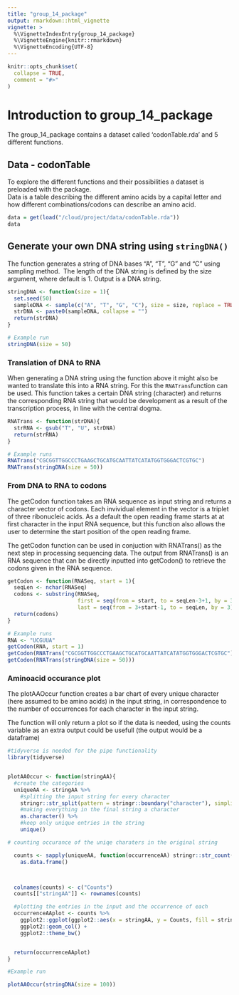 ```yaml
---
title: "group_14_package"
output: rmarkdown::html_vignette
vignette: >
  %\VignetteIndexEntry{group_14_package}
  %\VignetteEngine{knitr::rmarkdown}
  %\VignetteEncoding{UTF-8}
---
```


```r
knitr::opts_chunk$set(
  collapse = TRUE,
  comment = "#>"
)
```

# Introduction to group_14_package
The group_14_package contains a dataset called 'codonTable.rda' and 5 different functions.  

## Data - codonTable
To explore the different functions and their possibilities a dataset is preloaded with the package.  
Data is a table describing the different amino acids by a capital letter and how different combinations/codons can describe an amino acid.

```r
data = get(load("/cloud/project/data/codonTable.rda"))
data
```
## Generate your own DNA string using `stringDNA()`
The function generates a string of DNA bases “A”, “T”, “G” and “C” using sampling method.  The length of the DNA string is defined by the size argument, where default is 1. Output is a DNA string.
```r
stringDNA <- function(size = 1){
  set.seed(50)
  sampleDNA <- sample(c("A", "T", "G", "C"), size = size, replace = TRUE)
  strDNA <- paste0(sampleDNA, collapse = "")
  return(strDNA)
}

# Example run
stringDNA(size = 50)
```
### Translation of DNA to RNA
When generating a DNA string using the function above it might also be wanted to translate this into a RNA string. For this the `RNATrans`function can be used. This function takes a certain DNA string (character) and returns the corresponding RNA string that would be development as a result of the transcription process, in line with the central dogma.  
```r
RNATrans <- function(strDNA){ 
  strRNA <- gsub("T", "U", strDNA) 
  return(strRNA) 
}

# Example runs
RNATrans("CGCGGTTGGCCCTGAAGCTGCATGCAATTATCATATGGTGGGACTCGTGC")
RNATrans(stringDNA(size = 50))
```
### From DNA to RNA to codons
The getCodon function takes an RNA sequence as input string and returns a character vector of codons. Each invividual element in the vector is a triplet of three ribonucleic acids. As a default the open reading frame starts at at first character in the input RNA sequence, but this function also allows the user to determine the start position of the open reading frame.  

The getCodon function can be used in conjuction with RNATrans() as the next step in processing sequencing data. The output from RNATrans() is an RNA sequence that can be directly inputted into getCodon() to retrieve the codons given in the RNA sequence. 
```r
getCodon <- function(RNASeq, start = 1){ 
  seqLen <- nchar(RNASeq) 
  codons <- substring(RNASeq, 
                      first = seq(from = start, to = seqLen-3+1, by = 3), 
                      last = seq(from = 3+start-1, to = seqLen, by = 3)) 
  return(codons) 
} 

# Example runs
RNA <- "UCGUUA" 
getCodon(RNA, start = 1)
getCodon(RNATrans("CGCGGTTGGCCCTGAAGCTGCATGCAATTATCATATGGTGGGACTCGTGC"))
getCodon(RNATrans(stringDNA(size = 50)))
```


### Aminoacid occurance plot 
The plotAAOccur function creates a bar chart of every unique character (here assumed to be amino acids) in the input string, in correspondence to the number of occurrences for each character in the input string. 


The function will only return a plot so if the data is needed, using the counts variable as an extra output could be usefull (the output would be a dataframe)

```r
#tidyverse is needed for the pipe functionality
library(tidyverse)


plotAAOccur <- function(stringAA){
  #create the categories
  uniqueAA <- stringAA %>%
    #splitting the input string for every character
    stringr::str_split(pattern = stringr::boundary("character"), simplify = TRUE) %>%
    #making everything in the final string a character
    as.character() %>%
    #keep only unique entries in the string
    unique()

# counting occurance of the uniqe charaters in the original string

  counts <- sapply(uniqueAA, function(occurrenceAA) stringr::str_count(string = stringAA, pattern =  occurrenceAA)) %>%
    as.data.frame()



  colnames(counts) <- c("Counts")
  counts[["stringAA"]] <- rownames(counts)

  #plotting the entries in the input and the occurrence of each
  occurrenceAAplot <- counts %>%
    ggplot2::ggplot(ggplot2::aes(x = stringAA, y = Counts, fill = stringAA)) +
    ggplot2::geom_col() +
    ggplot2::theme_bw()


  return(occurrenceAAplot)
}

#Example run

plotAAOccur(stringDNA(size = 100))

```



